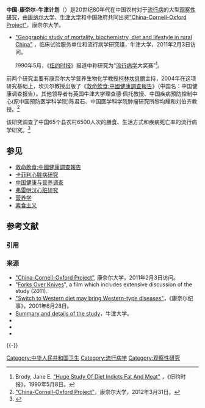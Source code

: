 '''中国-康奈尔-牛津计划'''（{{lang|en|China–Cornell–Oxford Project}}）是20世纪80年代在中国农村对于[[流行病|流行病]]的大型[[观察性研究|观察性研究]]，由[[康纳尔大学|康纳尔大学]]、[[牛津大学|牛津大学]]和中国政府共同出资<ref>[https://web.archive.org/web/20090223222003/http://www.nutrition.cornell.edu/ChinaProject/ "China-Cornell-Oxford Project"]，康奈尔大学。
*[http://www.ctsu.ox.ac.uk/~china/monograph/ "Geographic study of mortality, biochemistry, diet and lifestyle in rural China"] {{Wayback|url=http://www.ctsu.ox.ac.uk/~china/monograph/ |date=20100911215335 }}，临床试验服务单位和流行病学研究组，牛津大学，2011年2月3日访问。</ref>1990年5月，《[[纽约时报|纽约时报]]》报道中称研究为“[[流行病学|流行病学]]大奖赛”<ref name=Brody>Brody, Jane E. [http://www.nytimes.com/1990/05/08/science/huge-study-of-diet-indicts-fat-and-meat.html?scp=8&sq=%22T.%20Colin%20Campbell%22&st=cse "Huge Study Of Diet Indicts Fat And Meat"] {{Wayback|url=http://www.nytimes.com/1990/05/08/science/huge-study-of-diet-indicts-fat-and-meat.html?scp=8&sq=%22T.%20Colin%20Campbell%22&st=cse |date=20190904004728 }}，《纽约时报》，1990年5月8日。</ref>。

前两个研究主要有康奈尔大学营养生物化学教授[[柯林坎貝爾|柯林坎貝爾]]主持，2004年在这项研究基础上，坎贝尔教授出版了《[[救命飲食:中國健康調查報告|救命飲食:中國健康調查報告]]》（中国名：中国健康调查报告）。其他领导者有英国牛津大学理查德·佩托教授、中国疾病预防控制中心(原中国预防医学科学院)陈君石、中国医学科学院肿瘤研究所黎均耀和刘伯齐教授。<ref>[https://web.archive.org/web/20090223222003/http://www.nutrition.cornell.edu/ChinaProject/ "China-Cornell-Oxford Project"]，康奈尔大学，2012年3月31日。</ref>

该研究调查了中国65个县农村6500人次的膳食、生活方式和疾病死亡率的流行病学研究。<ref>{{cite book |editor1-last=Junshi |editor1-first=Chen |editor2-last=Campbell |editor2-first=T. Colin |editor3-last=Junyao |editor3-first=Li |editor4-last=Peto |editor4-first=R.  |title=Diet, lifestyle, and mortality in China: a study of the characteristics of 65 Chinese counties |publisher=牛津大学出版社 |year=1990 |isbn=978-0-19-261843-6}}</ref>

== 参见 ==
* [[救命飲食:中國健康調查報告|救命飲食:中國健康調查報告]]
* [[卡菲利心脏病研究|卡菲利心脏病研究]]
* [[中国健康与营养调查|中国健康与营养调查]]
* [[弗雷明汉心脏研究|弗雷明汉心脏研究]]
* [[营养学|营养学]]
* [[素食主义|素食主义]]

== 参考文献 ==
=== 引用 ===
{{Reflist}}

=== 来源 ===
{{refbegin}}
*[https://web.archive.org/web/20090223222003/http://www.nutrition.cornell.edu/ChinaProject/ "China-Cornell-Oxford Project"], 康奈尔大学，2011年2月3日访问。
* "[[Forks_Over_Knives|Forks Over Knives]]", a film which includes extensive discussion of the study (2011).
*[http://www.news.cornell.edu/Chronicle/01/6.28.01/China_Study_II.html "Switch to Western diet may bring Western-type diseases"]{{Wayback|url=http://www.news.cornell.edu/Chronicle/01/6.28.01/China_Study_II.html |date=20130115083444 }}，《康奈尔纪事》，2001年6月28日。
*[https://web.archive.org/web/20100911215335/http://www.ctsu.ox.ac.uk/~china/monograph/ Summary and details of the study]，牛津大学。
* {{cite journal |last1=Byers |first1=Tim |url=http://aje.oxfordjournals.org/content/135/10/1180.extract |title=Book Reviews: Diet, lifestyle, and mortality in China: a study of the characteristics of 65 Chinese counties |journal=美国流行病学杂志 |volume=135 |issue=10 |pages=1180–1 |access-date=2016-08-03 |archive-date=2016-11-25 |archive-url=https://web.archive.org/web/20161125061605/http://aje.oxfordjournals.org/content/135/10/1180.extract |dead-url=no }}
* {{cite journal |pmid=9860369 |year=1998 |last1=Campbell |first1=TC |last2=Parpia |first2=B |last3=Chen |first3=J |title = Diet, lifestyle, and the etiology of coronary artery disease: The Cornell China study |volume = 82 |issue = 10B |pages = 18T–21T |journal = 美国心脏病学杂志 |doi = 10.1016/S0002-9149(98)00718-8 }}
* {{cite journal |doi = 10.1016/S1095-6433(03)00016-3 |title = Fish consumption, blood docosahexaenoic acid and chronic diseases in Chinese rural populations |year=2003 |last1=Wang |first1=Yiqun |last2=Crawford |first2=Michael A. |last3=Chen |first3=Junshi |last4=Li |first4=Junyao |last5=Ghebremeskel |first5=Kebreab |last6=Campbell |first6=T.Colin |last7=Fan |first7=Wenxun |last8=Parker |first8=Robert |last9=Leyton |first9=Julius |journal = 比较生物化学和生理学 |volume = 136 |pmid = 14527635 |pages = 127–40 |issue = 1 }}
{{refend}}

{{-}}
{{中国卫生}}

[[Category:中华人民共和国卫生|Category:中华人民共和国卫生]]
[[Category:流行病学|Category:流行病学]]
[[Category:观察性研究|Category:观察性研究]]